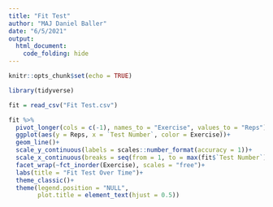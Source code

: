```yaml
---
title: "Fit Test"
author: "MAJ Daniel Baller"
date: "6/5/2021"
output:
  html_document:
    code_folding: hide
---
```


```r
knitr::opts_chunk$set(echo = TRUE)
```

```r
library(tidyverse)
```

```r
fit = read_csv("Fit Test.csv")
```

```r
fit %>% 
  pivot_longer(cols = c(-1), names_to = "Exercise", values_to = "Reps") %>% 
  ggplot(aes(y = Reps, x = `Test Number`, color = Exercise))+
  geom_line()+
  scale_y_continuous(labels = scales::number_format(accuracy = 1))+
  scale_x_continuous(breaks = seq(from = 1, to = max(fit$`Test Number`), by = 1))+
  facet_wrap(~fct_inorder(Exercise), scales = "free")+
  labs(title = "Fit Test Over Time")+
  theme_classic()+
  theme(legend.position = "NULL",
        plot.title = element_text(hjust = 0.5))
```

